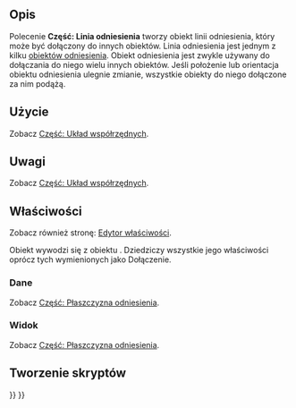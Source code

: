 <languages/>

{{Docnav/pl
|[[Part_DatumPlane/pl|Część: Płaszczyzna odniesienia]]
|[[Part_DatumPoint/pl|Część: Punkt odniesienia]]
|[[Std_Base/pl|Std: Narzędzia standardowe]]
|IconL=Part_DatumPlane.svg
|IconR=Part_DatumPoint.svg
|IconC=Freecad.svg
}}

{{GuiCommand/pl
|Name=Part DatumLine
|Name/pl=Część: Linia odniesienia
|Workbenches=Wszystkie
|Version=1.1
|SeeAlso=[[Part_CoordinateSystem/pl|Część: Układ współrzędnych]], [[Part_DatumPlane/pl|Część: Płaszczyzna odniesienia]], [[Part_DatumPoint/pl|Część: Punkt odniesienia]]
}}

<span id="Description"></span>
==Opis==

Polecenie '''Część: Linia odniesienia''' tworzy obiekt linii odniesienia, który może być dołączony do innych obiektów. Linia odniesienia jest jednym z kilku [[Std_Base/pl#Utwórz_geometrie_odniesienia|obiektów odniesienia]]. Obiekt odniesienia jest zwykle używany do dołączania do niego wielu innych obiektów. Jeśli położenie lub orientacja obiektu odniesienia ulegnie zmianie, wszystkie obiekty do niego dołączone za nim podążą.

<span id="Usage"></span>
==Użycie==

Zobacz [[Part_CoordinateSystem/pl#Użycie|Część: Układ współrzędnych]].

<span id="Notes"></span>
==Uwagi==

Zobacz [[Part_CoordinateSystem/pl#Uwagi|Część: Układ współrzędnych]].

<span id="Properties"></span>
==Właściwości==

Zobacz również stronę: [[Property_editor/pl|Edytor właściwości]].

Obiekt {{Incode|Part::DatumLine}} wywodzi się z obiektu {{Incode|App::Line}}. Dziedziczy wszystkie jego właściwości oprócz tych wymienionych jako Dołączenie.

<span id="Data"></span>
===Dane===

Zobacz [[Part_DatumPlane/pl#Dane|Część: Płaszczyzna odniesienia]].

<span id="View"></span>
===Widok===

Zobacz [[Part_DatumPlane/pl#Widok|Część: Płaszczyzna odniesienia]].

<span id="Scripting"></span>
==Tworzenie skryptów==

{{Code|code=
import FreeCAD as App

doc = App.newDocument()
obj = doc.addObject("Part::DatumLine", "DatumLine")
doc.recompute()
}}


{{Docnav/pl
|[[Part_DatumPlane/pl|Część: Płaszczyzna odniesienia]]
|[[Part_DatumPoint/pl|Część: Punkt odniesienia]]
|[[Std_Base/pl|Std: Narzędzia standardowe]]
|IconL=Part_DatumPlane.svg
|IconR=Part_DatumPoint.svg
|IconC=Freecad.svg
}}

{{Std_Base_navi{{#translation:}}}}
{{Userdocnavi{{#translation:}}}}